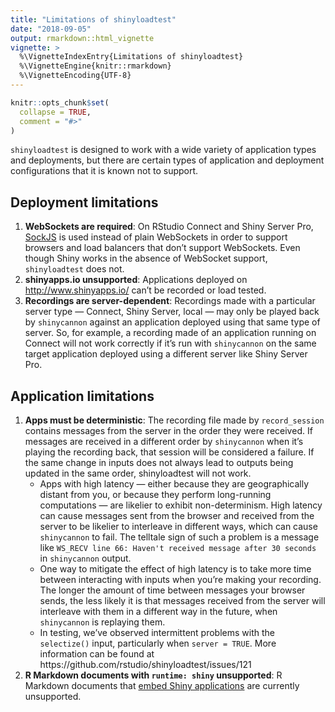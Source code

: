 ```yaml
---
title: "Limitations of shinyloadtest"
date: "2018-09-05"
output: rmarkdown::html_vignette
vignette: >
  %\VignetteIndexEntry{Limitations of shinyloadtest}
  %\VignetteEngine{knitr::rmarkdown}
  %\VignetteEncoding{UTF-8}
---
```


```r
knitr::opts_chunk$set(
  collapse = TRUE,
  comment = "#>"
)
```

`shinyloadtest` is designed to work with a wide variety of application types and deployments, but there are certain types of application and deployment configurations that it is known not to support.

## Deployment limitations

1. **WebSockets are required**: On RStudio Connect and Shiny Server Pro, [SockJS](https://github.com/sockjs/sockjs-client) is used instead of plain WebSockets in order to support browsers and load balancers that don't support WebSockets. Even though Shiny works in the absence of WebSocket support, `shinyloadtest` does not.
1. **shinyapps.io unsupported**: Applications deployed on [http://www.shinyapps.io/](http://www.shinyapps.io/) can't be recorded or load tested.
1. **Recordings are server-dependent**: Recordings made with a particular server type &mdash; Connect, Shiny Server, local &mdash; may only be played back by `shinycannon` against an application deployed using that same type of server. So, for example, a recording made of an application running on Connect will not work correctly if it's run with `shinycannon` on the same target application deployed using a different server like Shiny Server Pro.

## Application limitations

1. **Apps must be deterministic**: The recording file made by `record_session` contains messages from the server in the order they were received. If messages are received in a different order by `shinycannon` when it's playing the recording back, that session will be considered a failure. If the same change in inputs does not always lead to outputs being updated in the same order, shinyloadtest will not work.
    - Apps with high latency &mdash; either because they are geographically distant from you, or because they perform long-running computations &mdash; are likelier to exhibit non-determinism. High latency can cause messages sent from the browser and received from the server to be likelier to interleave in different ways, which can cause `shinycannon` to fail. The telltale sign of such a problem is a message like `WS_RECV line 66: Haven't received message after 30 seconds` in `shinycannon` output.
    - One way to mitigate the effect of high latency is to take more time between interacting with inputs when you're making your recording. The longer the amount of time between messages your browser sends, the less likely it is that messages received from the server will interleave with them in a different way in the future, when `shinycannon` is replaying them.
    - In testing, we've observed intermittent problems with the `selectize()` input, particularly when `server = TRUE`. More information can be found at https://github.com/rstudio/shinyloadtest/issues/121
1. **R Markdown documents with `runtime: shiny` unsupported**: R Markdown documents that [embed Shiny applications](https://bookdown.org/yihui/rmarkdown/shiny-start.html) are currently unsupported.
